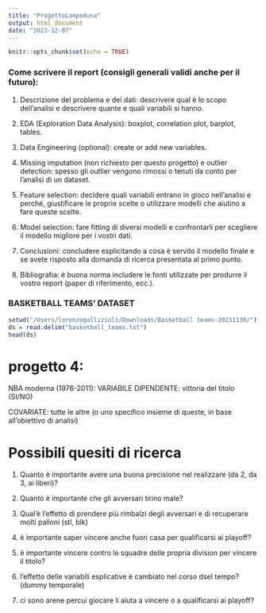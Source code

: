 ```yaml
---
title: "ProgettoLampedusa"
output: html_document
date: "2023-12-07"
---
```


```r
knitr::opts_chunk$set(echo = TRUE)
```

### Come scrivere il report (consigli generali validi anche per il futuro):

1. Descrizione del problema e dei dati: descrivere qual è lo scopo dell’analisi e descrivere quante e quali variabili si hanno.

2. EDA (Exploration Data Analysis): boxplot, correlation plot, barplot, tables.

3. Data Engineering (optional): create or add new variables.

4. Missing imputation (non richiesto per questo progetto) e outlier detection: spesso gli outlier vengono rimossi o tenuti da conto per l’analisi di un dataset.

5. Feature selection: decidere quali variabili entrano in gioco nell’analisi e perché, giustificare le proprie scelte o utilizzare modelli che aiutino a fare queste scelte.

6. Model selection: fare fitting di diversi modelli e confrontarli per scegliere il modello migliore per i vostri dati.

7. Conclusioni: concludere esplicitando a cosa è servito il modello finale e se avete risposto alla domanda di ricerca presentata al primo punto.

8. Bibliografia: è buona norma includere le fonti utilizzate per produrre il vostro report (paper di riferimento, ecc.).

### BASKETBALL TEAMS' DATASET
```r
setwd("/Users/lorenzogallizioli/Downloads/Basketball teams-20231130/")
ds = read.delim("basketball_teams.txt")
head(ds)

```


# progetto 4:

NBA moderna (1976-2011): VARIABILE DIPENDENTE: vittoria del titolo (SI/NO)

COVARIATE: tutte le altre (o uno specifico insieme di queste, in base all'obiettivo di analisi)


# Possibili quesiti di ricerca

1. Quanto è importante avere una buona precisione nel realizzare (da 2, da 3, ai liberi)?

2. Quanto è importante che gli avversari tirino male?

3. Qual'è l'effetto di prendere più rimbalzi degli avversari e di recuperare molti palloni (stl, blk)

4. è importante saper vincere anche fuori casa per qualificarsi ai playoff?

5. è importante vincere contro le squadre delle propria division per vincere il titolo?

6. l'effetto delle variabili esplicative è cambiato nel corso dsel tempo? (dummy temporale)

7. ci sono arene percui giocare li aiuta a vincere o a qualificarsi ai playoff?
